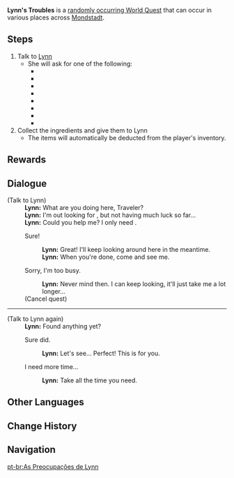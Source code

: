 {{Quest Infobox
|id             = 
|type           = Random World
|image          = Random Quest Lynn's Troubles.png
|region         = Mondstadt
|summary        = [[Lynn]] needs help finding ingredients.
|startLocation  = [[Dawn Winery]], [[Mondstadt]]
|startLocation2 = [[Galesong Hill]], Mondstadt
|startLocation3 = [[Starfell Valley]], Mondstadt
|startLocation4 = [[Starsnatch Cliff]], Mondstadt
|startLocation5 = [[Stormbearer Coast]], Mondstadt
|startLocation6 = [[Stormbearer Mountains]], Mondstadt
|startLocation7 = [[Windwail Highland]], Mondstadt
|startLocation8 = [[Cape Oath]], Mondstadt
|other          = *AR-Dependent Rewards
|characters     = Traveler; Lynn
}}
'''Lynn's Troubles''' is a [[Random Event|randomly occurring World Quest]] that can occur in various places across [[Mondstadt]].

==Steps==
# Talk to [[Lynn]]
#* She will ask for one of the following:
#** {{Item|Apple|20|x=3}}
#** {{Item|Berry|20|x=2}}
#** {{Item|Carrot|20|x=2}}
#** {{Item|Matsutake|20|x=1}}
#** {{Item|Mushroom|20|x=1}}
#** {{Item|Raw Meat|20|x=1, 3}}
#** {{Item|Snapdragon|20|x=2}}
#** {{Item|Sweet Flower|20|x=1}}
# Collect the ingredients and give them to Lynn
#* The items will automatically be deducted from the player's inventory.

==Rewards==
{{Transclude|Random Event|Rewards}}

==Dialogue==
{{Quest Description|Something seems to be troubling Lynn...}}
{{Dialogue start}}
;(Talk to Lynn)
:'''Lynn:''' What are you doing here, Traveler?
:'''Lynn:''' I'm out looking for {{Color|buzzword|(Item)}}, but not having much luck so far...
:'''Lynn:''' Could you help me? I only need {{Color|buzzword|(1/2/3) (Item)(s)}}.
:{{DIcon}} Sure!
::'''Lynn:''' Great! I'll keep looking around here in the meantime.
::'''Lynn:''' When you're done, come and see me.
:{{DIcon}} Sorry, I'm too busy.
::'''Lynn:''' Never mind then. I can keep looking, it'll just take me a lot longer...
:;(Cancel quest)

----

;(Talk to Lynn again)
:'''Lynn:''' Found anything yet?
:{{DIcon}} Sure did.
::'''Lynn:''' Let's see... Perfect! This is for you.
:{{DIcon}} I need more time...
::'''Lynn:''' Take all the time you need.
{{Dialogue end}}

==Other Languages==
{{Other Languages
|en      = Lynn's Troubles
|zhs     = 琳的苦恼
|zhs_rm  = Lín de Kúnǎo
|zht     = 琳的苦惱
|zht_rm  = Lín de Kúnǎo
|zh_tl   = Lynn's Troubles
|ja      = リンの悩み
|ja_rm   = Rin no Nayami
|ja_tl   = Lynn's Troubles
|ko      = 린의 고뇌
|ko_rm   = 
|ko_tl   = 
|es      = El problema de Lynn
|es_tl   = 
|fr      = La détresse de Lynn
|fr_tl   = Lynn's Distress
|ru      = Проблемы Линн
|ru_tl   = Lynn's Problems
|th      = ความกังวลของ Lynn
|th_rm   = 
|th_tl   = 
|vi      = Sự lo lắng của Lynn
|vi_tl   = 
|de      = Lynns Ärger
|de_tl   = Lynn's Troubles
|id      = Dilema Lynn
|id_tl   = Lynn's Dilemma
|pt      = As Preocupações de Lynn
|pt_tl   = 
}}

==Change History==
{{Change History|1.0}}

==Navigation==
{{Quests by Type Navbox|type=Random World Quests}}

[[pt-br:As Preocupações de Lynn]]